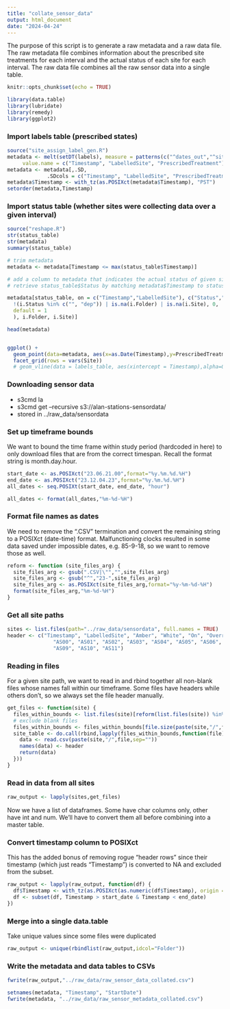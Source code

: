 ```yaml
---
title: "collate_sensor_data"
output: html_document
date: "2024-04-24"
---
```


The purpose of this script is to generate a raw metadata and a raw data file. The raw metadata file combines information about the prescribed site treatments for each interval and the actual status of each site for each interval. The raw data file combines all the raw sensor data into a single table.


```r
knitr::opts_chunk$set(echo = TRUE)
```

```r
library(data.table)
library(lubridate)
library(remedy)
library(ggplot2)
```

### Import labels table (prescribed states)
```r
source("site_assign_label_gen.R")
metadata <- melt(setDT(labels), measure = patterns(c("^dates_out","^sites","^site_settings")),
     value.name = c("Timestamp", "LabelledSite", "PrescribedTreatment"))
metadata <- metadata[,.SD,
             .SDcols = c("Timestamp", "LabelledSite", "PrescribedTreatment")]
metadata$Timestamp <- with_tz(as.POSIXct(metadata$Timestamp), "PST")
setorder(metadata,Timestamp)
```

### Import status table (whether sites were collecting data over a given interval)
```r
source("reshape.R")
str(status_table)
str(metadata)
summary(status_table)

# trim metadata
metadata <- metadata[Timestamp <= max(status_table$Timestamp)]

# add a column to metadata that indicates the actual status of given site at given interval
# retrieve status_table$Status by matching metadata$Timestamp to status_table$Timestamp and metadata$Site to status_table$Site

metadata[status_table, on = c("Timestamp","LabelledSite"), c("Status","Folder","Site") := list(fcase(
  !(i.Status %in% c("", "dep")) | is.na(i.Folder) | is.na(i.Site), 0,
  default = 1
  ), i.Folder, i.Site)]

head(metadata)


ggplot() +
  geom_point(data=metadata, aes(x=as.Date(Timestamp),y=PrescribedTreatment,colour=as.factor(PrescribedTreatment))) +
  facet_grid(rows = vars(Site))
  # geom_vline(data = labels_table, aes(xintercept = Timestamp),alpha=0.3)
```

### Downloading sensor data
* s3cmd la
* s3cmd get --recursive s3://alan-stations-sensordata/
* stored in ../raw_data/sensordata

### Set up timeframe bounds
We want to bound the time frame within study period (hardcoded in here) to only download files that are from the correct timespan. Recall the format string is month.day.hour.
```r
start_date <- as.POSIXct("23.06.21.00",format="%y.%m.%d.%H")
end_date <- as.POSIXct("23.12.04.23",format="%y.%m.%d.%H")
all_dates <- seq.POSIXt(start_date, end_date, "hour")

all_dates <- format(all_dates,"%m-%d-%H")
```

### Format file names as dates
We need to remove the ".CSV" termination and convert the remaining string to a POSIXct (date-time) format. Malfunctioning clocks resulted in some data saved under impossible dates, e.g. 85-9-18, so we want to remove those as well.

```r
reform <- function (site_files_arg) {
  site_files_arg <- gsub(".CSV|\"","",site_files_arg)
  site_files_arg <- gsub("^","23-",site_files_arg)
  site_files_arg <- as.POSIXct(site_files_arg,format="%y-%m-%d-%H")
  format(site_files_arg,"%m-%d-%H")
}
```

### Get all site paths
```r
sites <- list.files(path="../raw_data/sensordata", full.names = TRUE)
header <- c("Timestamp", "LabelledSite", "Amber", "White", "On", "Override", "Intensity",
               "AS00", "AS01", "AS02", "AS03", "AS04", "AS05", "AS06", "AS07", "AS08",
               "AS09", "AS10", "AS11")
```

### Reading in files
For a given site path, we want to read in and rbind together all non-blank files whose names fall within our timeframe. Some files have headers while others don't, so we always set the file header manually.
```r
get_files <- function(site) {
  files_within_bounds <- list.files(site)[reform(list.files(site)) %in% all_dates]
  # exclude blank files
  files_within_bounds <- files_within_bounds[file.size(paste(site,"/",files_within_bounds,sep=""))>0]
  site_table <- do.call(rbind,lapply(files_within_bounds,function(file) {
    data <- read.csv(paste(site,"/",file,sep=""))
    names(data) <- header
    return(data)
  }))
}
```

### Read in data from all sites
```r
raw_output <- lapply(sites,get_files)
```

Now we have a list of dataframes. Some have char columns only, other have int and num. We'll have to convert them all before combining into a master table.

### Convert timestamp column to POSIXct
This has the added bonus of removing rogue "header rows" since their timestamp (which just reads "Timestamp") is converted to NA and excluded from the subset.

```r
raw_output <- lapply(raw_output, function(df) {
  df$Timestamp <- with_tz(as.POSIXct(as.numeric(df$Timestamp), origin = "1970-01-01"), "PST")
  df <- subset(df, Timestamp > start_date & Timestamp < end_date)
})
```

### Merge into a single data.table
Take unique values since some files were duplicated
```r
raw_output <- unique(rbindlist(raw_output,idcol="Folder"))
```

### Write the metadata and data tables to CSVs
```r
fwrite(raw_output,"../raw_data/raw_sensor_data_collated.csv")

setnames(metadata, "Timestamp", "StartDate")
fwrite(metadata, "../raw_data/raw_sensor_metadata_collated.csv")
```